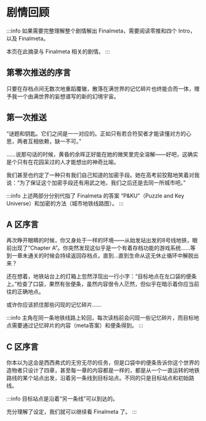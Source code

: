 # 剧情回顾

:::info
如果需要完整理解整个剧情解出 Finalmeta，需要阅读零推和四个 Intro，以及 Finalmeta。

本页在此摘录与 Finalmeta 相关的剧情。
:::

## 第零次推送的序言

<span className="text-violet-400">只要在存档点间无数次地重蹈覆辙，散落在满世界的记忆碎片也终能合而一体，赠予我一个由满世界的妄想谱写的新的幻境<span class="text-violet-600 bg-lime-400 font-bold">宇宙</span>。</span>

## 第一次推送

<div className="indent-8 text-violet-400">
<span class="text-violet-600 bg-lime-400 font-bold">“谜题和钥匙。</span>它们之间是一一对应的。正如只有若合符契者才能读懂对方的心思，两者互相依赖，缺一不可。”

……说那句话的时候，黄昏的余晖正好能在她的微笑里完全溶解——好吧，这确实是个只有在花园呆过的人才能想出的神奇比喻。

我们甚至也约定了一种只有我们自己知道的加密手段。她在高考前狡黠地笑着对我说：“<span class="text-violet-600 bg-lime-400 font-bold">为了保证这个加密手段还有用武之地，我们之后还是去同一所城市吧。</span>”
</div>

:::info
上述两部分分别代指了 Finalmeta 的答案 “P&KU”（Puzzle and Key Universe）和加密的方法（城市地铁线路图）。
:::

## A 区序言

<div className="text-violet-400">
再次睁开眼睛的时候，你又身处于一样的环境——从始发站出发的8号线地铁，眼前出现了“Chapter A”。你突然发现这似乎是一个有着存档功能的游戏系统……等到一章未通关的时候会持续返回存档点，直到…直到生命从这无休止循环中解脱出来？

还在想着，地铁站台上的灯箱上忽然浮现出一行小字：“<span class="text-violet-600 bg-lime-400 font-bold">目标地点在左口袋的便条上。</span>”检查了口袋，果然有张便条，虽然内容很令人茫然，但似乎在暗示着你应当前往的正确地点。

<span class="text-violet-600 bg-lime-400 font-bold">或许你应该抓住那些闪现的记忆碎片……</span>
</div>

:::info
主角在同一条地铁线路上轮回，每次读档前会闪现一些记忆碎片，而目标地点需要通过记忆碎片的内容（meta答案）和便条得到。
:::

## C 区序言

<div className="text-violet-400">
你本以为这会是西西弗式的无穷无尽的任务，但是口袋中的便条告诉你这个世界的造物者只设计了四章，甚至每一章的内容都是一样的，都是<span class="text-violet-600 bg-lime-400 font-bold">从一个一直运转的地铁路线的某个站点出发，沿着另一条线到目标站点。不同的只是目标站点和初始路线。</span>
</div>

:::info
目标站点是沿着“另一条线”可以到达的。

充分理解了设定，我们就可以继续看 Finalmeta 了。
:::
